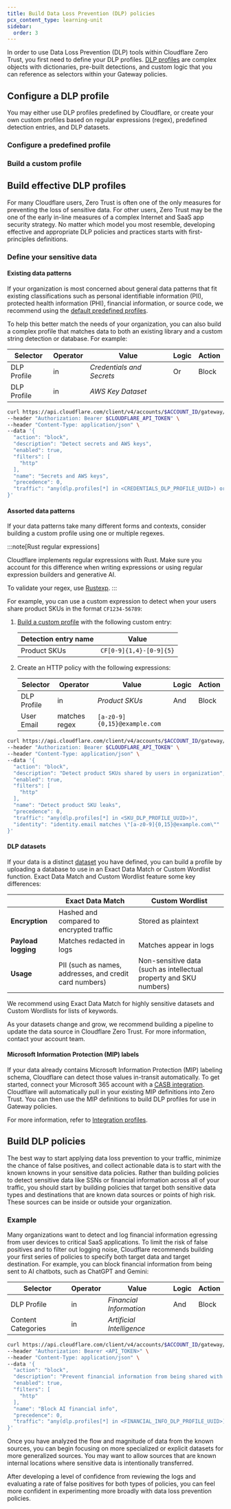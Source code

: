 ```yaml
---
title: Build Data Loss Prevention (DLP) policies
pcx_content_type: learning-unit
sidebar:
  order: 3
---
```



In order to use Data Loss Prevention (DLP) tools within Cloudflare Zero Trust, you first need to define your DLP profiles. [DLP profiles](/cloudflare-one/policies/data-loss-prevention/dlp-profiles/) are complex objects with dictionaries, pre-built detections, and custom logic that you can reference as selectors within your Gateway policies.

## Configure a DLP profile

You may either use DLP profiles predefined by Cloudflare, or create your own custom profiles based on regular expressions (regex), predefined detection entries, and DLP datasets.

### Configure a predefined profile

<Render
	file="data-loss-prevention/predefined-profile"
	product="cloudflare-one"
/>

### Build a custom profile

<Render file="data-loss-prevention/custom-profile" product="cloudflare-one" />

## Build effective DLP profiles

For many Cloudflare users, Zero Trust is often one of the only measures for preventing the loss of sensitive data. For other users, Zero Trust may be the one of the early in-line measures of a complex Internet and SaaS app security strategy. No matter which model you most resemble, developing effective and appropriate DLP policies and practices starts with first-principles definitions.

### Define your sensitive data

#### Existing data patterns

If your organization is most concerned about general data patterns that fit existing classifications such as personal identifiable information (PII), protected health information (PHI), financial information, or source code, we recommend using the [default predefined profiles](#configure-a-predefined-profile).

To help this better match the needs of your organization, you can also build a complex profile that matches data to both an existing library and a custom string detection or database. For example:

<Tabs syncKey="dashPlusAPI"> <TabItem label="Dashboard">

| Selector    | Operator | Value                     | Logic | Action |
| ----------- | -------- | ------------------------- | ----- | ------ |
| DLP Profile | in       | _Credentials and Secrets_ | Or    | Block  |
| DLP Profile | in       | _AWS Key Dataset_         |       |        |

</TabItem> <TabItem label="API">

```bash
curl https://api.cloudflare.com/client/v4/accounts/$ACCOUNT_ID/gateway/rules \
--header "Authorization: Bearer $CLOUDFLARE_API_TOKEN" \
--header "Content-Type: application/json" \
--data '{
  "action": "block",
  "description": "Detect secrets and AWS keys",
  "enabled": true,
  "filters": [
    "http"
  ],
  "name": "Secrets and AWS keys",
  "precedence": 0,
  "traffic": "any(dlp.profiles[*] in <CREDENTIALS_DLP_PROFILE_UUID>) or any(dlp.profiles[*] in <AWS_DLP_PROFILE_UUID>)""
}'
```

</TabItem> </Tabs>

#### Assorted data patterns

If your data patterns take many different forms and contexts, consider building a custom profile using one or multiple regexes.

:::note[Rust regular expressions]

Cloudflare implements regular expressions with Rust. Make sure you account for this difference when writing expressions or using regular expression builders and generative AI.

To validate your regex, use [Rustexp](https://rustexp.lpil.uk/).
:::

For example, you can use a custom expression to detect when your users share product SKUs in the format `CF1234-56789`:

<Tabs syncKey="dashPlusAPI"> <TabItem label="Dashboard">

1. [Build a custom profile](#build-a-custom-profile) with the following custom entry:

   | Detection entry name | Value                   |
   | -------------------- | ----------------------- |
   | Product SKUs         | `CF[0-9]{1,4}-[0-9]{5}` |

2. Create an HTTP policy with the following expressions:

   | Selector    | Operator      | Value                        | Logic | Action |
   | ----------- | ------------- | ---------------------------- | ----- | ------ |
   | DLP Profile | in            | _Product SKUs_               | And   | Block  |
   | User Email  | matches regex | `[a-z0-9]{0,15}@example.com` |       |        |

</TabItem>

<TabItem label="API">

```bash
curl https://api.cloudflare.com/client/v4/accounts/$ACCOUNT_ID/gateway/rules \
--header "Authorization: Bearer $CLOUDFLARE_API_TOKEN" \
--header "Content-Type: application/json" \
--data '{
  "action": "block",
  "description": "Detect product SKUs shared by users in organization",
  "enabled": true,
  "filters": [
    "http"
  ],
  "name": "Detect product SKU leaks",
  "precedence": 0,
  "traffic": "any(dlp.profiles[*] in <SKU_DLP_PROFILE_UUID>)",
  "identity": "identity.email matches \"[a-z0-9]{0,15}@example.com\""
}'
```

</TabItem> </Tabs>

#### DLP datasets

If your data is a distinct [dataset](/cloudflare-one/policies/data-loss-prevention/datasets/) you have defined, you can build a profile by uploading a database to use in an Exact Data Match or Custom Wordlist function. Exact Data Match and Custom Wordlist feature some key differences:

|                     | Exact Data Match                                        | Custom Wordlist                                                    |
| ------------------- | ------------------------------------------------------- | ------------------------------------------------------------------ |
| **Encryption**      | Hashed and compared to encrypted traffic                | Stored as plaintext                                                |
| **Payload logging** | Matches redacted in logs                                | Matches appear in logs                                             |
| **Usage**           | PII (such as names, addresses, and credit card numbers) | Non-sensitive data (such as intellectual property and SKU numbers) |

We recommend using Exact Data Match for highly sensitive datasets and Custom Wordlists for lists of keywords.

As your datasets change and grow, we recommend building a pipeline to update the data source in Cloudflare Zero Trust. For more information, contact your account team.

#### Microsoft Information Protection (MIP) labels

If your data already contains Microsoft Information Protection (MIP) labeling schema, Cloudflare can detect those values in-transit automatically. To get started, connect your Microsoft 365 account with a [CASB integration](/cloudflare-one/applications/casb/casb-integrations/microsoft-365/). Cloudflare will automatically pull in your existing MIP definitions into Zero Trust. You can then use the MIP definitions to build DLP profiles for use in Gateway policies.

For more information, refer to [Integration profiles](/cloudflare-one/policies/data-loss-prevention/dlp-profiles/integration-profiles/).

## Build DLP policies

The best way to start applying data loss prevention to your traffic, minimize the chance of false positives, and collect actionable data is to start with the known knowns in your sensitive data policies. Rather than building policies to detect sensitive data like SSNs or financial information across all of your traffic, you should start by building policies that target both sensitive data types and destinations that are known data sources or points of high risk. These sources can be inside or outside your organization.

### Example

Many organizations want to detect and log financial information egressing from user devices to critical SaaS applications. To limit the risk of false positives and to filter out logging noise, Cloudflare recommends building your first series of policies to specify both target data and target destination. For example, you can block financial information from being sent to AI chatbots, such as ChatGPT and Gemini:

<Tabs syncKey="dashPlusAPI"> <TabItem label="Dashboard">

| Selector           | Operator | Value                     | Logic | Action |
| ------------------ | -------- | ------------------------- | ----- | ------ |
| DLP Profile        | in       | _Financial Information_   | And   | Block  |
| Content Categories | in       | _Artificial Intelligence_ |       |        |

</TabItem>

<TabItem label="API">

```bash title="Block financial information shared with AI"
curl https://api.cloudflare.com/client/v4/accounts/$ACCOUNT_ID/gateway/rules \
--header "Authorization: Bearer <API_TOKEN>" \
--header "Content-Type: application/json" \
--data '{
  "action": "block",
  "description": "Prevent financial information from being shared with AI tools",
  "enabled": true,
  "filters": [
    "http"
  ],
  "name": "Block AI financial info",
  "precedence": 0,
  "traffic": "any(dlp.profiles[*] in <FINANCIAL_INFO_DLP_PROFILE_UUID>) and any(http.request.uri.content_category[*] in {184})"
}'
```

</TabItem> </Tabs>

Once you have analyzed the flow and magnitude of data from the known sources, you can begin focusing on more specialized or explicit datasets for more generalized sources. You may want to allow sources that are known internal locations where sensitive data is intentionally transferred.

After developing a level of confidence from reviewing the logs and evaluating a rate of false positives for both types of policies, you can feel more confident in experimenting more broadly with data loss prevention policies.
